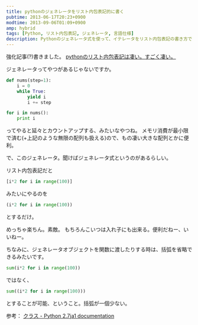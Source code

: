 ```yaml
---
title: pythonのジェネレータをリスト内包表記的に書く
pubtime: 2013-06-17T20:23+0900
modtime: 2013-09-06T01:09+0900
amp: hybrid
tags: [Python, リスト内包表記, ジェネレータ, 言語仕様]
description: Pythonのジェネレータ式を使って、イテレータをリスト内包表記の書き方で書く方法です。
---
```


<PS date="2013-09-06T01:09+0900" level={1}>

強化記事(?)書きました。 [pythonのリスト内包表記は凄い。すごく凄い。](/blog/2013/09/python-list-comprehension)

</PS>

ジェネレータってやつがあるじゃないですか。
``` python
def nums(step=1):
	i = 0
	while True:
		yield i
		i += step

for i in nums():
	print i
```

ってやると延々とカウントアップする、みたいなやつね。
メモリ消費が最小限で済む(+上記のような無限の配列も扱える)ので、もの凄い大きな配列とかに便利。

で、このジェネレータ。聞けばジェネレータ式というのがあるらしい。

リスト内包表記だと
``` python
[i*2 for i in range(100)]
```
みたいにやるのを
``` python
(i*2 for i in range(100))
```
とするだけ。

めっちゃ楽ちん。素敵。
もちろんこいつは入れ子にも出来る。便利だねー、いいねー。

ちなみに、ジェネレータオブジェクトを関数に渡したりする時は、括弧を省略できるみたいです。
``` python
sum(i*2 for i in range(100))
```
ではなく、
``` python
sum((i*2 for i in range(100)))
```
とすることが可能、ということ。括弧が一個少ない。

参考： [クラス - Python 2.7ja1 documentation](http://docs.python.jp/2/tutorial/classes.html#tut-genexps)
